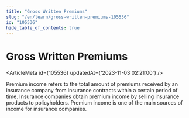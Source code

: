```yaml
---
title: "Gross Written Premiums"
slug: "/en/learn/gross-written-premiums-105536"
id: "105536"
hide_table_of_contents: true
---
```



# Gross Written Premiums

<ArticleMeta id={105536} updatedAt={'2023-11-03 02:21:00'} />
<div className='border-solid border-b border-t-0 my-4 border-[var(--ifm-color-gray-300)]' />

Premium income refers to the total amount of premiums received by an insurance company from insurance contracts within a certain period of time. Insurance companies obtain premium income by selling insurance products to policyholders. Premium income is one of the main sources of income for insurance companies.
